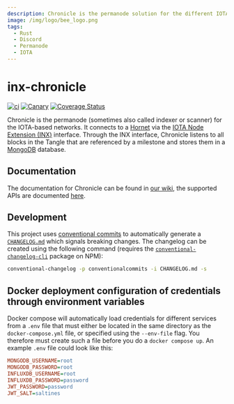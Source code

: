 ```yaml
---
description: Chronicle is the permanode solution for the different IOTA networks.
image: /img/logo/bee_logo.png
tags:
  - Rust
  - Discord
  - Permanode
  - IOTA
---
```


# inx-chronicle

[![ci](https://github.com/iotaledger/inx-chronicle/actions/workflows/ci.yml/badge.svg)](https://github.com/iotaledger/inx-chronicle/actions/workflows/ci.yml)
[![Canary](https://github.com/iotaledger/inx-chronicle/actions/workflows/canary.yml/badge.svg)](https://github.com/iotaledger/inx-chronicle/actions/workflows/canary.yml)
[![Coverage Status](https://coveralls.io/repos/github/iotaledger/inx-chronicle/badge.svg?branch=main)](https://coveralls.io/github/iotaledger/inx-chronicle?branch=main)

Chronicle is the permanode (sometimes also called indexer or scanner) for the IOTA-based networks.
It connects to a [Hornet](https://github.com/iotaledger/hornet) via the [IOTA Node Extension (INX)](https://github.com/iotaledger/inx) interface.
Through the INX interface, Chronicle listens to all blocks in the Tangle that are referenced by a milestone and stores them in a [MongoDB](https://www.mongodb.com/) database.

## Documentation

The documentation for Chronicle can be found in [our wiki](./welcome.md), the supported APIs are documented [here](./reference/api.md).

## Development

This project uses [conventional commits](https://www.conventionalcommits.org/en/v1.0.0/) to automatically generate a [`CHANGELOG.md`](https://github.com/iotaledger/inx-chronicle/blob/main/CHANGELOG.md) which signals breaking changes.
The changelog can be created using the following command (requires the [`conventional-changelog-cli`](https://www.npmjs.com/package/conventional-changelog-cli) package on NPM):

```sh
conventional-changelog -p conventionalcommits -i CHANGELOG.md -s
```

## Docker deployment configuration of credentials through environment variables

Docker compose will automatically load credentials for different services from a `.env` file that must either be located in the same directory as the `docker-compose.yml` file, or specified using the `--env-file` flag. You therefore must create such a file before you do a `docker compose up`. An example `.env` file could look like this:

```ini
MONGODB_USERNAME=root
MONGODB_PASSWORD=root
INFLUXDB_USERNAME=root
INFLUXDB_PASSWORD=password
JWT_PASSWORD=password
JWT_SALT=saltines
```
